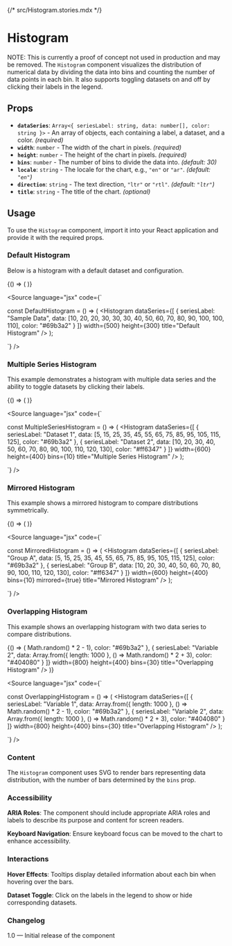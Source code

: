 {/* src/Histogram.stories.mdx */}


<Meta title="Components/Charts/Histogram" component={Histogram} />

# Histogram


NOTE: This is currently a proof of concept not used in production and may be removed.
The `Histogram` component visualizes the distribution of numerical data by dividing the data into bins and counting the number of data points in each bin. It also supports toggling datasets on and off by clicking their labels in the legend.

## Props

- **`dataSeries`**: `Array<{ seriesLabel: string, data: number[], color: string }>` - An array of objects, each containing a label, a dataset, and a color. *(required)*
- **`width`**: `number` - The width of the chart in pixels. *(required)*
- **`height`**: `number` - The height of the chart in pixels. *(required)*
- **`bins`**: `number` - The number of bins to divide the data into. *(default: 30)*
- **`locale`**: `string` - The locale for the chart, e.g., `"en"` or `"ar"`. *(default: `"en"`)*
- **`direction`**: `string` - The text direction, `"ltr"` or `"rtl"`. *(default: `"ltr"`)*
- **`title`**: `string` - The title of the chart. *(optional)*

## Usage

To use the `Histogram` component, import it into your React application and provide it with the required props.

### Default Histogram

Below is a histogram with a default dataset and configuration.

<Canvas>
  <Story name="Default Histogram">
    {() => (
      <Histogram
        dataSeries={[
          { 
            seriesLabel: "Sample Data", 
            data: [10, 20, 20, 30, 30, 30, 40, 50, 60, 70, 80, 90, 100, 100, 110],
            color: "#69b3a2"
          }
        ]}
        width={500}
        height={300}
        title="Default Histogram"
      />
    )}
  </Story>
</Canvas>

<Source
  language="jsx"
  code={`

const DefaultHistogram = () => (
  <Histogram
    dataSeries={[
      { 
        seriesLabel: "Sample Data", 
        data: [10, 20, 20, 30, 30, 30, 40, 50, 60, 70, 80, 90, 100, 100, 110],
        color: "#69b3a2"
      }
    ]}
    width={500}
    height={300}
    title="Default Histogram"
  />
);

`}
/>

### Multiple Series Histogram

This example demonstrates a histogram with multiple data series and the ability to toggle datasets by clicking their labels.

<Canvas>
  <Story name="Multiple Series Histogram">
    {() => (
      <Histogram
        dataSeries={[
          { 
            seriesLabel: "Dataset 1", 
            data: [5, 15, 25, 35, 45, 55, 65, 75, 85, 95, 105, 115, 125],
            color: "#69b3a2"
          },
          { 
            seriesLabel: "Dataset 2", 
            data: [10, 20, 30, 40, 50, 60, 70, 80, 90, 100, 110, 120, 130],
            color: "#ff6347"
          }
        ]}
        width={600}
        height={400}
        bins={10}
        title="Multiple Series Histogram"
      />
    )}
  </Story>
</Canvas>

<Source
  language="jsx"
  code={`

const MultipleSeriesHistogram = () => (
  <Histogram
    dataSeries={[
      { 
        seriesLabel: "Dataset 1", 
        data: [5, 15, 25, 35, 45, 55, 65, 75, 85, 95, 105, 115, 125],
        color: "#69b3a2"
      },
      { 
        seriesLabel: "Dataset 2", 
        data: [10, 20, 30, 40, 50, 60, 70, 80, 90, 100, 110, 120, 130],
        color: "#ff6347"
      }
    ]}
    width={600}
    height={400}
    bins={10}
    title="Multiple Series Histogram"
  />
);

`}
/>

### Mirrored Histogram

This example shows a mirrored histogram to compare distributions symmetrically.

<Canvas>
  <Story name="Mirrored Histogram">
    {() => (
      <Histogram
        dataSeries={[
          { 
            seriesLabel: "Group A", 
            data: [5, 15, 25, 35, 45, 55, 65, 75, 85, 95, 105, 115, 125],
            color: "#69b3a2"
          },
          { 
            seriesLabel: "Group B", 
            data: [10, 20, 30, 40, 50, 60, 70, 80, 90, 100, 110, 120, 130],
            color: "#ff6347"
          }
        ]}
        width={600}
        height={400}
        bins={10}
        mirrored={true}
        title="Mirrored Histogram"
      />
    )}
  </Story>
</Canvas>

<Source
  language="jsx"
  code={`

const MirroredHistogram = () => (
  <Histogram
    dataSeries={[
      { 
        seriesLabel: "Group A", 
        data: [5, 15, 25, 35, 45, 55, 65, 75, 85, 95, 105, 115, 125],
        color: "#69b3a2"
      },
      { 
        seriesLabel: "Group B", 
        data: [10, 20, 30, 40, 50, 60, 70, 80, 90, 100, 110, 120, 130],
        color: "#ff6347"
      }
    ]}
    width={600}
    height={400}
    bins={10}
    mirrored={true}
    title="Mirrored Histogram"
  />
);

`}
/>

### Overlapping Histogram

This example shows an overlapping histogram with two data series to compare distributions.

<Canvas>
  <Story name="Overlapping Histogram">
    {() => (
      <Histogram
        dataSeries={[
          { 
            seriesLabel: "Variable 1", 
            data: Array.from({ length: 1000 }, () => Math.random() * 2 - 1),
            color: "#69b3a2"
          },
          { 
            seriesLabel: "Variable 2", 
            data: Array.from({ length: 1000 }, () => Math.random() * 2 + 3),
            color: "#404080"
          }
        ]}
        width={800}
        height={400}
        bins={30}
        title="Overlapping Histogram"
      />
    )}
  </Story>
</Canvas>

<Source
  language="jsx"
  code={`

const OverlappingHistogram = () => (
  <Histogram
    dataSeries={[
      { 
        seriesLabel: "Variable 1", 
        data: Array.from({ length: 1000 }, () => Math.random() * 2 - 1),
        color: "#69b3a2"
      },
      { 
        seriesLabel: "Variable 2", 
        data: Array.from({ length: 1000 }, () => Math.random() * 2 + 3),
        color: "#404080"
      }
    ]}
    width={800}
    height={400}
    bins={30}
    title="Overlapping Histogram"
  />
);

`}
/>

### Content

The `Histogram` component uses SVG to render bars representing data distribution, with the number of bars determined by the `bins` prop.

### Accessibility

**ARIA Roles**: The component should include appropriate ARIA roles and labels to describe its purpose and content for screen readers.

**Keyboard Navigation**: Ensure keyboard focus can be moved to the chart to enhance accessibility.

### Interactions

**Hover Effects**: Tooltips display detailed information about each bin when hovering over the bars.

**Dataset Toggle**: Click on the labels in the legend to show or hide corresponding datasets.

### Changelog

1.0 — Initial release of the component

